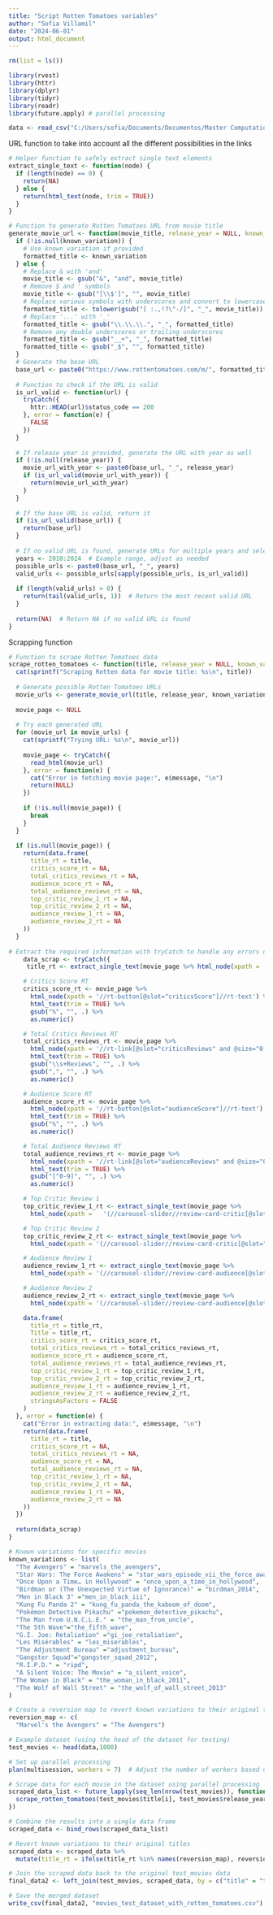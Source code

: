 ```yaml
---
title: "Script Rotten Tomatoes variables"
author: "Sofia Villamil"
date: "2024-06-01"
output: html_document
---
```


```r
rm(list = ls())
```

```r
library(rvest)
library(httr)
library(dplyr)
library(tidyr)
library(readr)
library(future.apply) # parallel processing
```

```r
data <- read_csv("C:/Users/sofia/Documents/Documentos/Master Computational Social Sciences/TFM/Master Thesis/Scrapping/movies_final_dataset_test.csv",show_col_types = FALSE)
```

URL function to take into account all the different possibilities in the links 

```r
# Helper function to safely extract single text elements
extract_single_text <- function(node) {
  if (length(node) == 0) {
    return(NA)
  } else {
    return(html_text(node, trim = TRUE))
  }
}

# Function to generate Rotten Tomatoes URL from movie title
generate_movie_url <- function(movie_title, release_year = NULL, known_variation = NULL) {
  if (!is.null(known_variation)) {
    # Use known variation if provided
    formatted_title <- known_variation
  } else {
    # Replace & with 'and'
    movie_title <- gsub("&", "and", movie_title)
    # Remove $ and ' symbols
    movie_title <- gsub("[\\$']", "", movie_title)
    # Replace various symbols with underscores and convert to lowercase
    formatted_title <- tolower(gsub("[ :.,!?\"-/]", "_", movie_title))
    # Replace '...' with '_'
    formatted_title <- gsub("\\.\\.\\.", "_", formatted_title)
    # Remove any double underscores or trailing underscores
    formatted_title <- gsub("__+", "_", formatted_title)
    formatted_title <- gsub("_$", "", formatted_title)
  }
  # Generate the base URL
  base_url <- paste0("https://www.rottentomatoes.com/m/", formatted_title)
  
  # Function to check if the URL is valid
  is_url_valid <- function(url) {
    tryCatch({
      httr::HEAD(url)$status_code == 200
    }, error = function(e) {
      FALSE
    })
  }
  
  # If release year is provided, generate the URL with year as well
  if (!is.null(release_year)) {
    movie_url_with_year <- paste0(base_url, "_", release_year)
    if (is_url_valid(movie_url_with_year)) {
      return(movie_url_with_year)
    }
  }
  
  # If the base URL is valid, return it
  if (is_url_valid(base_url)) {
    return(base_url)
  }
  
  # If no valid URL is found, generate URLs for multiple years and select the most recent valid one
  years <- 2010:2024  # Example range, adjust as needed
  possible_urls <- paste0(base_url, "_", years)
  valid_urls <- possible_urls[sapply(possible_urls, is_url_valid)]
  
  if (length(valid_urls) > 0) {
    return(tail(valid_urls, 1))  # Return the most recent valid URL
  }
  
  return(NA)  # Return NA if no valid URL is found
}

```

Scrapping function

```r
# Function to scrape Rotten Tomatoes data
scrape_rotten_tomatoes <- function(title, release_year = NULL, known_variation = NULL) {
  cat(sprintf("Scraping Rotten data for movie title: %s\n", title))
  
  # Generate possible Rotten Tomatoes URLs
  movie_urls <- generate_movie_url(title, release_year, known_variation)
  
  movie_page <- NULL
  
  # Try each generated URL
  for (movie_url in movie_urls) {
    cat(sprintf("Trying URL: %s\n", movie_url))
    
    movie_page <- tryCatch({
      read_html(movie_url)
    }, error = function(e) {
      cat("Error in fetching movie page:", e$message, "\n")
      return(NULL)
    })
    
    if (!is.null(movie_page)) {
      break
    }
  }
  
  if (is.null(movie_page)) {
    return(data.frame(
      title_rt = title,
      critics_score_rt = NA,
      total_critics_reviews_rt = NA,
      audience_score_rt = NA,
      total_audience_reviews_rt = NA,
      top_critic_review_1_rt = NA,
      top_critic_review_2_rt = NA,
      audience_review_1_rt = NA,
      audience_review_2_rt = NA
    ))
  }
  
# Extract the required information with tryCatch to handle any errors during extraction
    data_scrap <- tryCatch({
     title_rt <- extract_single_text(movie_page %>% html_node(xpath = '//h1[@slot="titleIntro"]//span'))

    # Critics Score RT
    critics_score_rt <- movie_page %>%
      html_node(xpath = '//rt-button[@slot="criticsScore"]//rt-text') %>%
      html_text(trim = TRUE) %>%
      gsub("%", "", .) %>%
      as.numeric()

    # Total Critics Reviews RT
    total_critics_reviews_rt <- movie_page %>%
      html_node(xpath = '//rt-link[@slot="criticsReviews" and @size="0.75"]') %>%
      html_text(trim = TRUE) %>%
      gsub("\\s+Reviews", "", .) %>%  
      gsub(",", "", .) %>%            
      as.numeric()

    # Audience Score RT
    audience_score_rt <- movie_page %>%
      html_node(xpath = '//rt-button[@slot="audienceScore"]//rt-text') %>%
      html_text(trim = TRUE) %>%
      gsub("%", "", .) %>%
      as.numeric()

    # Total Audience Reviews RT
    total_audience_reviews_rt <- movie_page %>%
      html_node(xpath = '//rt-link[@slot="audienceReviews" and @size="0.75"]') %>%
      html_text(trim = TRUE) %>%
      gsub("[^0-9]", "", .) %>%
      as.numeric()

    # Top Critic Review 1
    top_critic_review_1_rt <- extract_single_text(movie_page %>% 
      html_node(xpath =   '(//carousel-slider//review-card-critic[@slot="tile"])[1]//rt-text[@slot="content"]'))

    # Top Critic Review 2
    top_critic_review_2_rt <- extract_single_text(movie_page %>% 
      html_node(xpath = '(//carousel-slider//review-card-critic[@slot="tile"])[2]//rt-text[@slot="content"]'))

    # Audience Review 1
    audience_review_1_rt <- extract_single_text(movie_page %>% 
      html_node(xpath = '(//carousel-slider//review-card-audience[@slot="tile"])[1]//rt-text[@slot="content"]'))

    # Audience Review 2
    audience_review_2_rt <- extract_single_text(movie_page %>% 
      html_node(xpath = '(//carousel-slider//review-card-audience[@slot="tile"])[2]//rt-text[@slot="content"]'))

    data.frame(
      title_rt = title_rt,
      Title = title_rt,
      critics_score_rt = critics_score_rt,
      total_critics_reviews_rt = total_critics_reviews_rt,
      audience_score_rt = audience_score_rt,
      total_audience_reviews_rt = total_audience_reviews_rt,
      top_critic_review_1_rt = top_critic_review_1_rt,
      top_critic_review_2_rt = top_critic_review_2_rt,
      audience_review_1_rt = audience_review_1_rt,
      audience_review_2_rt = audience_review_2_rt,
      stringsAsFactors = FALSE
    )
  }, error = function(e) {
    cat("Error in extracting data:", e$message, "\n")
    return(data.frame(
      title_rt = title,
      critics_score_rt = NA,
      total_critics_reviews_rt = NA,
      audience_score_rt = NA,
      total_audience_reviews_rt = NA,
      top_critic_review_1_rt = NA,
      top_critic_review_2_rt = NA,
      audience_review_1_rt = NA,
      audience_review_2_rt = NA
    ))
  })
  
  return(data_scrap)
}

```


```r
# Known variations for specific movies
known_variations <- list(
  "The Avengers" = "marvels_the_avengers",
  "Star Wars: The Force Awakens" = "star_wars_episode_vii_the_force_awakens",
  "Once Upon a Time… in Hollywood" = "once_upon_a_time_in_hollywood",
  "Birdman or (The Unexpected Virtue of Ignorance)" = "birdman_2014",
  "Men in Black 3" ="men_in_black_iii",
  "Kung Fu Panda 2" = "kung_fu_panda_the_kaboom_of_doom",
  "Pokémon Detective Pikachu" ="pokemon_detective_pikachu",
  "The Man from U.N.C.L.E." = "the_man_from_uncle",
  "The 5th Wave"="the_fifth_wave",
  "G.I. Joe: Retaliation" ="gi_joe_retaliation",
  "Les Misérables" = "les_miserables",
  "The Adjustment Bureau" ="adjustment_bureau",
  "Gangster Squad"="gangster_squad_2012",
  "R.I.P.D." = "ripd",
  "A Silent Voice: The Movie" = "a_silent_voice",
 "The Woman in Black" = "the_woman_in_black_2011",
  "The Wolf of Wall Street" = "the_wolf_of_wall_street_2013"
)

# Create a reversion map to revert known variations to their original titles
reversion_map <- c(
  "Marvel's the Avengers" = "The Avengers")

# Example dataset (using the head of the dataset for testing)
test_movies <- head(data,1000)

# Set up parallel processing
plan(multisession, workers = 7)  # Adjust the number of workers based on your CPU

# Scrape data for each movie in the dataset using parallel processing
scraped_data_list <- future_lapply(seq_len(nrow(test_movies)), function(i) {
  scrape_rotten_tomatoes(test_movies$title[i], test_movies$release_year[i], known_variations[[test_movies$title[i]]])
})

# Combine the results into a single data frame
scraped_data <- bind_rows(scraped_data_list)

# Revert known variations to their original titles
scraped_data <- scraped_data %>%
  mutate(title_rt = ifelse(title_rt %in% names(reversion_map), reversion_map[title_rt], title_rt))

# Join the scraped data back to the original test_movies data
final_data2 <- left_join(test_movies, scraped_data, by = c("title" = "title_rt"))
```

```r
# Save the merged dataset
write_csv(final_data2, "movies_test_dataset_with_rotten_tomatoes.csv")
```

